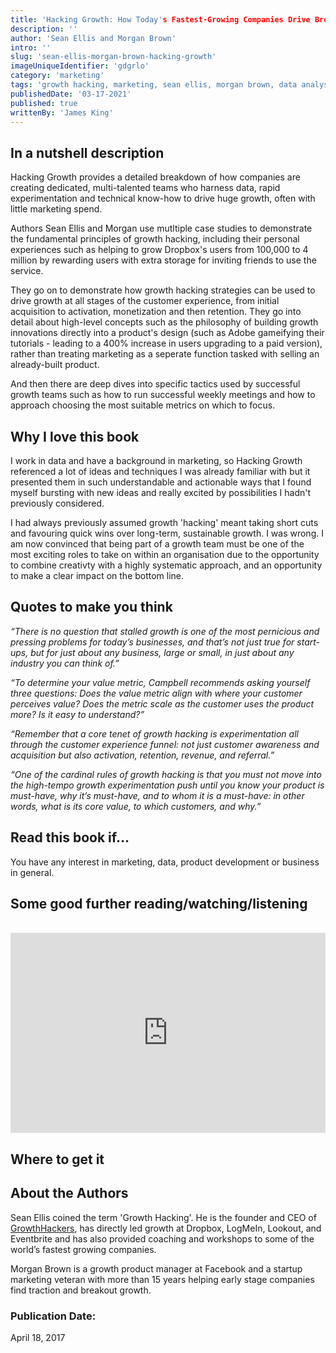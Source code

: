 ```yaml
---
title: 'Hacking Growth: How Today's Fastest-Growing Companies Drive Breakout Success'
description: ''
author: 'Sean Ellis and Morgan Brown'
intro: ''
slug: 'sean-ellis-morgan-brown-hacking-growth'
imageUniqueIdentifier: 'gdgrlo'
category: 'marketing'
tags: 'growth hacking, marketing, sean ellis, morgan brown, data analysis, experimentation'
publishedDate: '03-17-2021'
published: true
writtenBy: 'James King'
---
```


## In a nutshell description

Hacking Growth provides a detailed breakdown of how companies are creating
dedicated, multi-talented teams who harness data, rapid experimentation and
technical know-how to drive huge growth, often with little marketing spend.

Authors Sean Ellis and Morgan use mutltiple case studies to demonstrate the
fundamental principles of growth hacking, including their personal experiences
such as helping to grow Dropbox's users from 100,000 to 4 million by rewarding
users with extra storage for inviting friends to use the service.

They go on to demonstrate how growth hacking strategies can be used to drive
growth at all stages of the customer experience, from initial acquisition to
activation, monetization and then retention. They go into detail about
high-level concepts such as the philosophy of building growth innovations
directly into a product's design (such as Adobe gameifying their tutorials -
leading to a 400% increase in users upgrading to a paid version), rather than
treating marketing as a seperate function tasked with selling an already-built
product.

And then there are deep dives into specific tactics used by successful growth
teams such as how to run successful weekly meetings and how to approach choosing
the most suitable metrics on which to focus.

## Why I love this book

I work in data and have a background in marketing, so Hacking Growth referenced
a lot of ideas and techniques I was already familiar with but it presented them
in such understandable and actionable ways that I found myself bursting with new
ideas and really excited by possibilities I hadn't previously considered.

I had always previously assumed growth 'hacking' meant taking short cuts and
favouring quick wins over long-term, sustainable growth. I was wrong. I am now
convinced that being part of a growth team must be one of the most exciting
roles to take on within an organisation due to the opportunity to combine
creativty with a highly systematic approach, and an opportunity to make a clear
impact on the bottom line.

## Quotes to make you think

_“There is no question that stalled growth is one of the most pernicious and
pressing problems for today’s businesses, and that’s not just true for
start-ups, but for just about any business, large or small, in just about any
industry you can think of.”_

_“To determine your value metric, Campbell recommends asking yourself three
questions: Does the value metric align with where your customer perceives value?
Does the metric scale as the customer uses the product more? Is it easy to
understand?”_

_“Remember that a core tenet of growth hacking is experimentation all through
the customer experience funnel: not just customer awareness and acquisition but
also activation, retention, revenue, and referral.”_

_“One of the cardinal rules of growth hacking is that you must not move into the
high-tempo growth experimentation push until you know your product is must-have,
why it’s must-have, and to whom it is a must-have: in other words, what is its
core value, to which customers, and why.”_

## Read this book if…

You have any interest in marketing, data, product development or business in
general.

## Some good further reading/watching/listening

<!-- Sample youtube embed -->

<br />
<iframe
  width="100%"
  height="320px"
  src="https://www.youtube.com/embed/jsdLHXBScNc"
  frameBorder="0"
  allow="accelerometer; autoplay; encrypted-media; gyroscope; picture-in-picture"
  allowFullScreen
></iframe>

## Where to get it

<!-- Sample Amazon CTA -->

<AmazonCta
  bookSummary
  link="https://www.amazon.com/Hacking-Growth-Fastest-Growing-Companies-Breakout/dp/045149721X/ref=sr_1_1?dchild=1&keywords=hacking+growth&qid=1616013882&sr=8-1"
/>

## About the Authors

Sean Ellis coined the term 'Growth Hacking'. He is the founder and CEO of
[GrowthHackers](https://growthhackers.com/), has directly led growth at Dropbox,
LogMeIn, Lookout, and Eventbrite and has also provided coaching and workshops to
some of the world’s fastest growing companies.

Morgan Brown is a growth product manager at Facebook and a startup marketing
veteran with more than 15 years helping early stage companies find traction and
breakout growth.

### Publication Date:

<!-- Sample Date format -->

April 18, 2017
